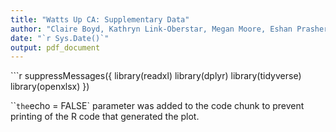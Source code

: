 ```yaml
---
title: "Watts Up CA: Supplementary Data"
author: "Claire Boyd, Kathryn Link-Oberstar, Megan Moore, Eshan Prasher"
date: "`r Sys.Date()`"
output: pdf_document
---
```



```r
suppressMessages({
  library(readxl)
  library(dplyr)
  library(tidyverse)
  library(openxlsx)
})

```the `echo = FALSE` parameter was added to the code chunk to prevent printing of the R code that generated the plot.
